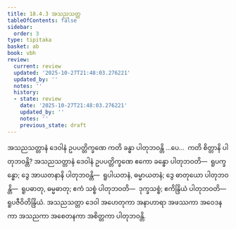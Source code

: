 ```yaml
---
title: 18.4.3 အသညသတ္တ
tableOfContents: false
sidebar:
  order: 3
type: tipitaka
basket: ab
book: vbh
review:
  current: review
  updated: '2025-10-27T21:48:03.276221'
  updated_by: ''
  notes: ''
  history:
  - state: review
    date: '2025-10-27T21:48:03.276221'
    updated_by: ''
    notes: ''
    previous_state: draft
---
```



<ReviewStatus review={frontmatter.review} showDetails={true} />

<HypothesisAnnotation frontmatter={frontmatter} />

<DynamicBreadcrumb />

<Division number="1017" book="vbh" e="ch" v="30" p="434">

<Paragraph number="3125" book="vbh">
အသညသတ္တာနံ ဒေဝါနံ ဥပပတ္တိက္ခဏေ ကတိ ခန္ဓာ ပါတုဘဝန္တိ …ပေ…  ကတိ စိတ္တာနိ ပါတုဘဝန္တိ?
</Paragraph>

<Paragraph number="3126" book="vbh">
အသညသတ္တာနံ ဒေဝါနံ ဥပပတ္တိက္ခဏေ ဧကော ခန္ဓော ပါတုဘဝတိ—  ရူပက္ခန္ဓော; ဒွေ အာယတနာနိ ပါတုဘဝန္တိ—  ရူပါယတနံ, ဓမ္မာယတနံ; ဒွေ ဓာတုယော ပါတုဘဝန္တိ—  ရူပဓာတု, ဓမ္မဓာတု; ဧကံ သစ္စံ ပါတုဘဝတိ—  ဒုက္ခသစ္စံ; ဧကိန္ဒြိယံ ပါတုဘဝတိ—  ရူပဇီဝိတိန္ဒြိယံ. အသညသတ္တာ ဒေဝါ အဟေတုကာ အနာဟာရာ အဖဿကာ အဝေဒနကာ အသညကာ အစေတနကာ အစိတ္တကာ ပါတုဘဝန္တိ.
</Paragraph>
</Division>